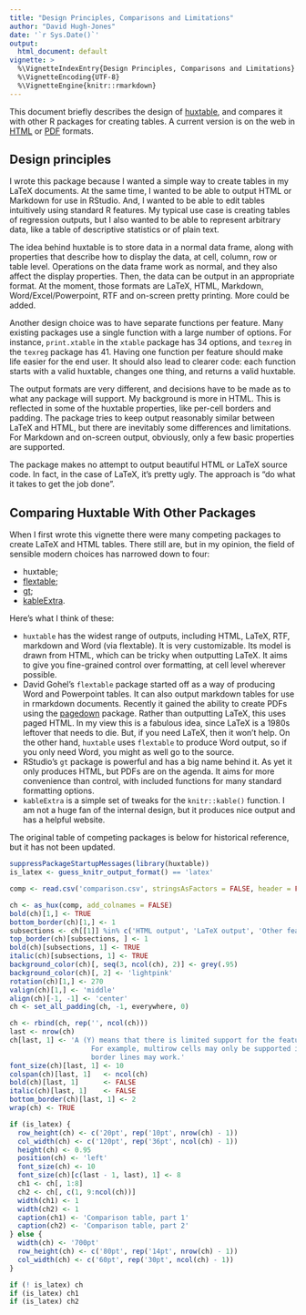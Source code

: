 ```yaml
---
title: "Design Principles, Comparisons and Limitations"
author: "David Hugh-Jones"
date: '`r Sys.Date()`'
output:
  html_document: default
vignette: >
  %\VignetteIndexEntry{Design Principles, Comparisons and Limitations}  
  %\VignetteEncoding{UTF-8}
  %\VignetteEngine{knitr::rmarkdown}  
---
```



This document briefly describes the design of [huxtable](https://hughjonesd.github.io/huxtable/), 
and compares it with other R packages for
creating tables. A current version is on the web in
[HTML](https://hughjonesd.github.io/huxtable/design-principles.html) or
[PDF](https://hughjonesd.github.io/huxtable/design-principles.pdf) formats.

## Design principles

I wrote this package because I wanted a simple way to create tables in my LaTeX
documents. At the same time, I wanted to be able to output HTML or Markdown for
use in RStudio. And, I wanted to be able to edit tables intuitively using
standard R features. My typical use case is creating tables of regression
outputs, but I also wanted to be able to represent arbitrary data, like a table
of descriptive statistics or of plain text.

The idea behind huxtable is to store data in a normal data frame, along with
properties that describe how to display the data, at cell, column, row or table
level. Operations on the data frame work as normal, and they also affect the
display properties. Then, the data can be output in an appropriate format. At
the moment, those formats are LaTeX, HTML, Markdown, Word/Excel/Powerpoint, RTF
and on-screen pretty printing. More could be added.

Another design choice was to have separate functions per feature. Many existing
packages use a single function with a large number of options. For instance,
`print.xtable` in the `xtable` package has 34 options, and `texreg` in the
`texreg` package has 41. Having one function per feature should make life easier
for the end user. It should also lead to clearer code: each function starts with
a valid huxtable, changes one thing, and returns a valid huxtable.

The output formats are very different, and decisions have to be made as to what
any package will support. My background is more in HTML. This is reflected in
some of the huxtable properties, like per-cell borders and padding. The package
tries to keep output reasonably similar between LaTeX and HTML, but there are
inevitably some differences and limitations. For Markdown and on-screen output,
obviously, only a few basic properties are supported.

The package makes no attempt to output beautiful HTML or LaTeX source code. In
fact, in the case of LaTeX, it's pretty ugly. The approach is "do what it takes
to get the job done".

## Comparing Huxtable With Other Packages

When I first wrote this vignette there were many competing packages to create
LaTeX and HTML tables. There still are, but in my opinion, the field of sensible
modern choices has narrowed down to four:

* huxtable;
* [flextable](https://davidgohel.github.io/flextable/index.html);
* [gt](https://gt.rstudio.com/);
* [kableExtra](https://haozhu233.github.io/kableExtra/).

Here's what I think of these:

* `huxtable` has the widest range of outputs, including HTML, LaTeX, RTF, markdown
  and Word (via flextable). It is very customizable. Its model
  is drawn from HTML, which can be tricky when outputting LaTeX. It aims
  to give you fine-grained control over formatting, at cell level wherever possible.
* David Gohel's `flextable` package started off as a way of producing Word and
  Powerpoint tables. It can also output markdown tables for use in rmarkdown
  documents. Recently it gained the ability to create PDFs using the 
  [pagedown](https://github.com/rstudio/pagedown) package. Rather than 
  outputting LaTeX, this uses paged HTML. In my view this is a fabulous idea, 
  since LaTeX is a 1980s leftover that needs to die. But, if you need LaTeX, 
  then it won't help. On the other hand, `huxtable` uses `flextable` to produce 
  Word output, so if you only need Word, you might as well go to the source.
* RStudio's `gt` package is powerful and has a big name behind it. As yet it
  only produces HTML, but PDFs are on the agenda. It aims for more convenience
  than control, with included functions for many standard formatting options.
* `kableExtra` is a simple set of tweaks for the `knitr::kable()` function. I am
  not a huge fan of the internal design, but it produces nice output and has
  a helpful website.

The original table of competing packages is below for historical reference, but 
it has not been updated.

```r

suppressPackageStartupMessages(library(huxtable))
is_latex <- guess_knitr_output_format() == 'latex'

comp <- read.csv('comparison.csv', stringsAsFactors = FALSE, header = FALSE)

ch <- as_hux(comp, add_colnames = FALSE)
bold(ch)[1,] <- TRUE
bottom_border(ch)[1,] <- 1
subsections <- ch[[1]] %in% c('HTML output', 'LaTeX output', 'Other features', 'Other formats', 'Notes')
top_border(ch)[subsections, ] <- 1
bold(ch)[subsections, 1] <- TRUE
italic(ch)[subsections, 1] <- TRUE
background_color(ch)[, seq(3, ncol(ch), 2)] <- grey(.95)
background_color(ch)[, 2] <- 'lightpink'
rotation(ch)[1,] <- 270
valign(ch)[1,] <- 'middle'
align(ch)[-1, -1] <- 'center'
ch <- set_all_padding(ch, -1, everywhere, 0)

ch <- rbind(ch, rep('', ncol(ch)))
last <- nrow(ch)
ch[last, 1] <- 'A (Y) means that there is limited support for the feature. 
                    For example, multirow cells may only be supported in headers, or only horizontal
                    border lines may work.'
font_size(ch)[last, 1] <- 10
colspan(ch)[last, 1]   <- ncol(ch)
bold(ch)[last, 1]      <- FALSE
italic(ch)[last, 1]    <- FALSE
bottom_border(ch)[last, 1] <- 2
wrap(ch) <- TRUE

if (is_latex) {
  row_height(ch) <- c('20pt', rep('10pt', nrow(ch) - 1))
  col_width(ch) <- c('120pt', rep('36pt', ncol(ch) - 1))
  height(ch) <- 0.95 
  position(ch) <- 'left'
  font_size(ch) <- 10
  font_size(ch)[c(last - 1, last), 1] <- 8
  ch1 <- ch[, 1:8]
  ch2 <- ch[, c(1, 9:ncol(ch))]
  width(ch1) <- 1
  width(ch2) <- 1
  caption(ch1) <- 'Comparison table, part 1'
  caption(ch2) <- 'Comparison table, part 2'
} else {
  width(ch) <- '700pt'
  row_height(ch) <- c('80pt', rep('14pt', nrow(ch) - 1))
  col_width(ch) <- c('60pt', rep('30pt', ncol(ch) - 1))
}

if (! is_latex) ch
if (is_latex) ch1
if (is_latex) ch2

```
